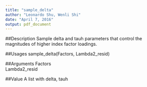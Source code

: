 ```yaml
---
title: "sample_delta"
author: "Leonardo Shu, Wenli Shi"
date: "April 7, 2016"
output: pdf_document
---
```


##Description
Sample delta and tauh parameters that control the magnitudes of higher index factor loadings.

##Usages
sample_delta(Factors, Lambda2_resid)

##Arguments
Factors
\
Lambda2_resid

##Value
A list with delta, tauh